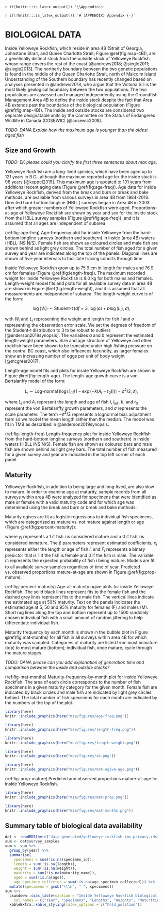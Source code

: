 \clearpage

`r if(knitr:::is_latex_output()) '\\Appendices'`

`r if(!knitr:::is_latex_output()) '# (APPENDIX) Appendix {-}'`

# BIOLOGICAL DATA {#app:biological-data}

Inside Yelloweye Rockfish, which reside in area 4B (Strait of Georgia, Johnstone Strait, and Queen Charlotte Strait; Figure \@ref(fig:map-4B)), are a genetically distinct stock from the outside stock of Yelloweye Rockfish, whose range covers the rest of the coast [@andrews2018; @siegle2011; @siegle2013]. The northerly boundary between the two genetic populations is found in the middle of the Queen Charlotte Strait, north of Malcolm Island. Understanding of the Southern boundary has recently changed based on analyses presented in @andrews2018, who argue that the Victoria Sill is the most likely geological boundary between the two populations.
The two populations are assessed and managed independently using the Groundfish Management Area 4B to define the inside stock despite the fact that Area 4B extends past the boundaries of the biological population (Figure \@ref(fig:map-4B)). The inside and outside stocks are considered two separate designatable units by the Committee on the Status of Endangered Wildlife in Canada (COSEWIC) [@cosewic2008].

*TODO: DANA Explain how the maximum age is younger than the oldest aged fish*

## Size and Growth {#sec:growth}
*TODO: EK please could you clarify the first three sentences about max age.*

Yelloweye Rockfish are a long-lived species, which have been aged up to 121 years in B.C., although the maximum reported age for the inside stock is 98 years [@keppel2019].
This maximum age is updated to 101 years from additional recent aging data (Figure \@ref(fig:age-freq)). 
Age data for inside Yelloweye Rockfish, derived from the break and burn or break and bake methods, are available from various surveys in area 4B from 1984-2018.
Directed hard-bottom longline (HBLL) surveys began in Area 4B in 2003 after which greater numbers of Yelloweye Rockfish were aged.
Proportions-at-age of Yelloweye Rockfish are shown by year and sex for the inside stock from the HBLL survey samples (Figure \@ref(fig:age-freq)), and it is assumed that all ages are independent of subarea.

(ref:fig-age-freq) Age-frequency plot for inside Yelloweye from the hard-bottom 
longline surveys (northern and southern) in inside (area 4B) waters (HBLL INS N/S). 
Female fish are shown as coloured circles and male fish are shown behind as light grey
circles. The total number of fish aged for a given survey and year are indicated
along the top of the panels. Diagonal lines are shown at five-year intervals to
facilitate tracing cohorts through time.

Inside Yelloweye Rockfish grow up to 75.9 cm in length for males and 76.9 cm for females (Figure \@ref(fig:length-freq)). The maximum recorded weight for inside Yelloweye Rockfish is 8.0 kg for both males and females. Length-weight model fits and plots for all available survey data in area 4B are shown in Figure \@ref(fig:length-weight), and it is assumed that all measurements are independent of subarea. The length-weight curve is of the form:

$$
\log (W_i) \sim \operatorname{Student-t}(df = 3, \log(a) + b \log(L_i), \sigma),
$$

with $W_i$ and $L_i$ representing the weight and length for fish $i$ and $\sigma$ representing the observation error scale.
We set the degrees of freedom of the Student-t distribution to 3 to be robust to outliers [@anderson2019synopsis].
The variables $a$ and $b$ represent the estimated length-weight parameters.
Size and age structure of Yelloweye and other rockfish have been shown to be truncated under high fishing pressure on the central BC coast, which also influences fecundity, as larger females show an increasing number of eggs per unit of body weight [@mcgreer2017].

Length-age model fits and plots for inside Yelloweye Rockfish are shown in Figure \@ref(fig:length-age). The length-age growth curve is a von Bertalanffy model of the form:

$$
L_i \sim \operatorname{Log-normal}
\left( \log(l_\mathrm{inf} (1 - \exp(-k (A_i - t_0)))) -
\sigma^2 / 2, \sigma \right),
$$

where $L_i$ and $A_i$ represent the length and age of fish $i$, $l_\mathrm{inf}$, $k$, and $t_0$ represent the von Bertalanffy growth parameters, and $\sigma$ represents the scale parameter. The term $- \sigma^2 /2$ represents a 
lognormal bias adjustment term so we model the mean length rather than the median.
The model was fit in TMB as described in @anderson2019synopsis.

(ref:fig-length-freq) Length-frequency plot for inside Yelloweye Rockfish from the hard-bottom 
longline surveys (northern and southern) in inside waters (HBLL INS N/S). Female fish are shown as coloured bars and male fish are shown behind as light grey bars. The total number of fish measured for a given survey and year are indicated in the top left corner of each panel.

\clearpage

## Maturity {#sec:maturity}

Yelloweye Rockfish, in addition to being large and long-lived, are also slow to mature. In order to examine age at maturity, sample records from all surveys within area 4B were analyzed for specimens that were identified as male or female with a valid maturity code and for which age was determined using the break and burn or break and bake methods. 

Maturity ogives are fit as logistic regressions to individual fish specimens, which are categorized as mature vs. not mature against length or age (Figure \@ref(fig:percent-maturity)):

\begin{align}
y_i &\sim \mathrm{Binomial}(\pi_i)\\
\mathrm{logit} \left( \pi_i \right) &= \beta_0 + \beta_1 x_i + \beta_2 F_i
\end{align}

where $y_i$ represents a 1 if fish $i$ is considered mature and a 0 if fish $i$
is considered immature. The $\beta$ parameters represent estimated coefficients,
$x_i$ represents either the length or age of fish $i$, and $F_i$ represents
a binary predictor that is 1 if the fish is female and 0 if the fish is male.
The variable $\pi_i$ represents the expected probability of fish $i$ being
mature. Models are fit to all available survey samples regardless of time of
year. Predicted vs. observed proportions mature-at-age are shown in Figure \@ref(fig:prop-mature).

(ref:fig-percent-maturity) Age-at-maturity ogive plots for inside Yelloweye Rockfish. The solid black lines represent fits to the female fish and the dashed grey lines represent fits to the male fish. The vertical lines indicate the estimated age at 50% maturity. Text on the panels indicates the estimated age at 5, 50 and 95% maturity for females (F) and males (M). Short rug lines along the top and bottom represent up to 1500 randomly chosen individual fish with a small amount of random jittering to help differentiate individual fish.

Maturity frequency by each month is shown in the bubble plot in Figure \@ref(fig:mat-months) for all fish in all surveys within area 4B for which maturity was sampled. Categories of maturity are listed from most immature (top) to most mature (bottom); individual fish, once mature, cycle through the mature stages.

*TODO: DANA please can you add explanation of generation time and comparison between the inside and outside stocks?*

\clearpage

(ref:fig-mat-months)   Maturity-frequency-by-month plot for inside Yelloweye Rockfish. The area of each circle corresponds to the number of fish specimens in a given maturity category for the given month. Female fish are indicated by black circles and male fish are indicated by light grey circles behind. The total number of fish specimens for each month are indicated by the numbers at the top of the plot.

```r
library(here)
knitr::include_graphics(here("mse/figures/age-freq.png"))
```

```r
library(here)
knitr::include_graphics(here("mse/figures/length-freq.png"))
```

```r
library(here)
knitr::include_graphics(here("mse/figures/length-weight.png"))
```

```r
library(here)
knitr::include_graphics(here("mse/figures/vb.png"))
```

```r
library(here)
knitr::include_graphics(here("mse/figures/mat-ogive-age.png"))
```

(ref:fig-prop-mature) Predicted and observed proportions mature-at-age for inside Yelloweye Rockfish.

```r
library(here)
knitr::include_graphics(here("mse/figures/mat-prop.png"))
```

```r
library(here)
knitr::include_graphics(here("mse/figures/mat-months.png"))
```

## Summary table of biological data availability

```r
dat <- readRDS(here("data-generated/yelloweye-rockfish-ins-privacy.rds"))
sum <- dat$survey_samples  
sum <- sum %>%
  group_by(year) %>%
  summarise(
    specimens = sum(!is.na(specimen_id)),
    length = sum(!is.na(length)),
    weight = sum(!is.na(weight)),
    maturity = sum(!is.na(maturity_name)),
    aged = sum(!is.na(age)),
    age_specimen_collected = sum(!is.na(age_specimen_collected))) %>%
  mutate(specimens = gsub("\\\n", " ", specimens))
sum %>%
  csasdown::csas_table(caption = "Inside Yelloweye Rockfish biological data.",
    col_names = c("Year", "Specimens", "Lengths", "Weights", "Maturities", "Ages", "Age specimen collected")) %>%
  kableExtra::kable_styling(latex_options = c("hold_position"))
```

\clearpage
